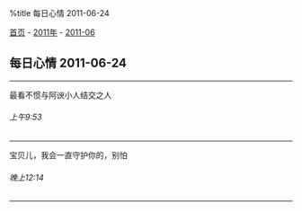 %title 每日心情 2011-06-24

[[../../../index|首页]] - [[../index|2011年]] - [[index|2011-06]]
==每日心情 2011-06-24==
----
最看不惯与阿谀小人结交之人
======上午9:53======
----
宝贝儿，我会一直守护你的，别怕
======晚上12:14======
----
